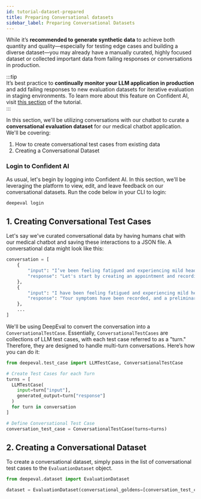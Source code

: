 ```yaml
---
id: tutorial-dataset-prepared
title: Preparing Conversational datasets
sidebar_label: Preparing Conversational Datasets
---
```


While it’s **recommended to generate synthetic data** to achieve both quantity and quality—especially for testing edge cases and building a diverse dataset—you may already have a manually curated, highly focused dataset or collected important data from failing responses or conversations in production.

:::tip  
It’s best practice to **continually monitor your LLM application in production** and add failing responses to new evaluation datasets for iterative evaluation in staging environments. To learn more about this feature on Confident AI, visit [this section](#) of the tutorial.  
:::

In this section, we'll be utilizing conversations with our chatbot to curate a **conversational evaluation dataset** for our medical chatbot application. We'll be covering:

1. How to create conversational test cases from existing data
2. Creating a Conversational Dataset

### Login to Confident AI

As usual, let's begin by logging into Confident AI. In this section, we'll be leveraging the platform to view, edit, and leave feedback on our conversational datasets. Run the code below in your CLI to login:

```python
deepeval login
```

## 1. Creating Conversational Test Cases

Let's say we've curated conversational data by having humans chat with our medical chatbot and saving these interactions to a JSON file. A conversational data might look like this:

```python
conversation = [
    {
        "input": "I’ve been feeling fatigued and experiencing mild headaches for the past few days. Can I also know the available appointment slots for the next two days?",
        "response": "Let's start by creating an appointment and recording your symptoms. Could you please provide more specific details about your symptoms? For example, are you experiencing any other symptoms like dizziness, nausea, or changes in vision? Also, do you have any known medical conditions or are you taking any medications? Once I have more details, I'll proceed with the diagnosis and check the available appointment slots for you."
    },
    {
        "input": "I have been feeling fatigued and experiencing mild headaches for the past few days. Occasionally, I feel a bit dizzy, especially when standing up quickly. While there’s no nausea, I have noticed slight blurriness in my vision when the headache intensifies. I don’t have any known medical conditions, although I have experienced occasional migraines in the past. Currently, I am not taking any medications. Let me know if you need additional details!",
        "response": "Your symptoms have been recorded, and a preliminary diagnosis suggests that they may be related to migraines, especially given your history. It's recommended to consult a healthcare professional for a thorough evaluation and to discuss potential preventive treatments. Could you please provide your name, the date you would like the appointment, and your email address so I can finalize the appointment details for you?"
    },
    ...
]
```

We'll be using DeepEval to convert the conversation into a `ConversationalTestCase`. Essentially, `ConversationalTestCases` are collections of LLM test cases, with each test case referred to as a "turn." Therefore, they are designed to handle multi-turn conversations. Here’s how you can do it:

```python
from deepeval.test_case import LLMTestCase, ConversationalTestCase

# Create Test Cases for each Turn
turns = [
  LLMTestCase(
    input=turn["input"],
    generated_output=turn["response"]
  )
  for turn in conversation
]

# Define Conversational Test Case
conversation_test_case = ConversationalTestCase(turns=turns)
```

## 2. Creating a Conversational Dataset

To create a conversational dataset, simply pass in the list of conversational test cases to the `EvaluationDataset` object.

```python
from deepeval.dataset import EvaluationDataset

dataset = EvaluationDataset(conversational_goldens=[conversation_test_case])
```
